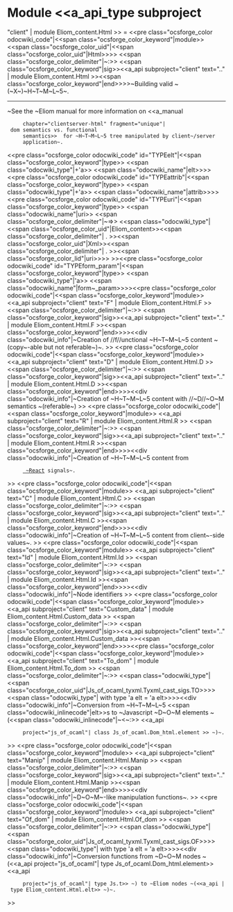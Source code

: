 =Module <<a_api_type subproject="client" | module Eliom_content.Html >> =
<<pre class="ocsforge_color odocwiki_code"|<<span class="ocsforge_color_keyword"|module>> <<span class="ocsforge_color_uid"|<<span class="ocsforge_color_uid"|Html>>>> <<span class="ocsforge_color_delimiter"|~:>> <<span class="ocsforge_color_keyword"|sig>><<a_api subproject="client" text=".." | module Eliom_content.Html >><<span class="ocsforge_color_keyword"|end>>>>~Building valid ~(~X~)~H~T~M~L~5~.

----

~See the ~Eliom manual for more information on <<a_manual
      chapter="clientserver-html" fragment="unique"| dom semantics vs. functional
      semantics>>  for ~H~T~M~L~5 tree manipulated by client~/server
      application~.
<<pre class="ocsforge_color odocwiki_code" id="TYPEelt"|<<span class="ocsforge_color_keyword"|type>> <<span class="odocwiki_type"|+'a>> <<span class="odocwiki_name"|elt>>>><<pre class="ocsforge_color odocwiki_code" id="TYPEattrib"|<<span class="ocsforge_color_keyword"|type>> <<span class="odocwiki_type"|+'a>> <<span class="odocwiki_name"|attrib>>>><<pre class="ocsforge_color odocwiki_code" id="TYPEuri"|<<span class="ocsforge_color_keyword"|type>> <<span class="odocwiki_name"|uri>> <<span class="ocsforge_color_delimiter"|~=>> <<span class="odocwiki_type"|<<span class="ocsforge_color_uid"|Eliom_content>><<span class="ocsforge_color_delimiter"| . >><<span class="ocsforge_color_uid"|Xml>><<span class="ocsforge_color_delimiter"| . >><<span class="ocsforge_color_lid"|uri>>>> >><<pre class="ocsforge_color odocwiki_code" id="TYPEform_param"|<<span class="ocsforge_color_keyword"|type>> <<span class="odocwiki_type"|'a>> <<span class="odocwiki_name"|form~_param>>>><<pre class="ocsforge_color odocwiki_code"|<<span class="ocsforge_color_keyword"|module>> <<a_api subproject="client" text="F" | module Eliom_content.Html.F >> <<span class="ocsforge_color_delimiter"|~:>> <<span class="ocsforge_color_keyword"|sig>><<a_api subproject="client" text=".." | module Eliom_content.Html.F >><<span class="ocsforge_color_keyword"|end>>>><<div class="odocwiki_info"|~Creation of //f//unctional ~H~T~M~L~5 content ~(copy~-able but not referable~)~.
>>
<<pre class="ocsforge_color odocwiki_code"|<<span class="ocsforge_color_keyword"|module>> <<a_api subproject="client" text="D" | module Eliom_content.Html.D >> <<span class="ocsforge_color_delimiter"|~:>> <<span class="ocsforge_color_keyword"|sig>><<a_api subproject="client" text=".." | module Eliom_content.Html.D >><<span class="ocsforge_color_keyword"|end>>>><<div class="odocwiki_info"|~Creation of ~H~T~M~L~5 content with //~D//~O~M semantics ~(referable~)
>>
<<pre class="ocsforge_color odocwiki_code"|<<span class="ocsforge_color_keyword"|module>> <<a_api subproject="client" text="R" | module Eliom_content.Html.R >> <<span class="ocsforge_color_delimiter"|~:>> <<span class="ocsforge_color_keyword"|sig>><<a_api subproject="client" text=".." | module Eliom_content.Html.R >><<span class="ocsforge_color_keyword"|end>>>><<div class="odocwiki_info"|~Creation of ~H~T~M~L~5 content from
      [[http://erratique.ch/software/react| ~React]] signals~.
>>
<<pre class="ocsforge_color odocwiki_code"|<<span class="ocsforge_color_keyword"|module>> <<a_api subproject="client" text="C" | module Eliom_content.Html.C >> <<span class="ocsforge_color_delimiter"|~:>> <<span class="ocsforge_color_keyword"|sig>><<a_api subproject="client" text=".." | module Eliom_content.Html.C >><<span class="ocsforge_color_keyword"|end>>>><<div class="odocwiki_info"|~Creation of ~H~T~M~L~5 content from client~-side values~.
>>
<<pre class="ocsforge_color odocwiki_code"|<<span class="ocsforge_color_keyword"|module>> <<a_api subproject="client" text="Id" | module Eliom_content.Html.Id >> <<span class="ocsforge_color_delimiter"|~:>> <<span class="ocsforge_color_keyword"|sig>><<a_api subproject="client" text=".." | module Eliom_content.Html.Id >><<span class="ocsforge_color_keyword"|end>>>><<div class="odocwiki_info"|~Node identifiers
>>
<<pre class="ocsforge_color odocwiki_code"|<<span class="ocsforge_color_keyword"|module>> <<a_api subproject="client" text="Custom_data" | module Eliom_content.Html.Custom_data >> <<span class="ocsforge_color_delimiter"|~:>> <<span class="ocsforge_color_keyword"|sig>><<a_api subproject="client" text=".." | module Eliom_content.Html.Custom_data >><<span class="ocsforge_color_keyword"|end>>>><<pre class="ocsforge_color odocwiki_code"|<<span class="ocsforge_color_keyword"|module>> <<a_api subproject="client" text="To_dom" | module Eliom_content.Html.To_dom >> <<span class="ocsforge_color_delimiter"|~:>> <<span class="odocwiki_type"|<<span class="ocsforge_color_uid"|Js_of_ocaml_tyxml.Tyxml_cast_sigs.TO>>>><<span class="odocwiki_type"|  with type 'a elt = 'a elt>>>><<div class="odocwiki_info"|~Conversion from ~H~T~M~L~5 <<span class="odocwiki_inlinecode"|elt>>s to ~Javascript ~D~O~M elements ~(<<span class="odocwiki_inlinecode"|~<~:>> <<a_api
      project="js_of_ocaml"| class Js_of_ocaml.Dom_html.element >> ~)~.
>>
<<pre class="ocsforge_color odocwiki_code"|<<span class="ocsforge_color_keyword"|module>> <<a_api subproject="client" text="Manip" | module Eliom_content.Html.Manip >> <<span class="ocsforge_color_delimiter"|~:>> <<span class="ocsforge_color_keyword"|sig>><<a_api subproject="client" text=".." | module Eliom_content.Html.Manip >><<span class="ocsforge_color_keyword"|end>>>><<div class="odocwiki_info"|~D~O~M~-like manipulation functions~.
>>
<<pre class="ocsforge_color odocwiki_code"|<<span class="ocsforge_color_keyword"|module>> <<a_api subproject="client" text="Of_dom" | module Eliom_content.Html.Of_dom >> <<span class="ocsforge_color_delimiter"|~:>> <<span class="odocwiki_type"|<<span class="ocsforge_color_uid"|Js_of_ocaml_tyxml.Tyxml_cast_sigs.OF>>>><<span class="odocwiki_type"|  with type 'a elt = 'a elt>>>><<div class="odocwiki_info"|~Conversion functions from ~D~O~M nodes ~(<<a_api project="js_of_ocaml"| type Js_of_ocaml.Dom_html.element>>  <<a_api
      project="js_of_ocaml"| type Js.t>> ~) to ~Eliom nodes ~(<<a_api | type Eliom_content.Html.elt>> ~)~.
>>
